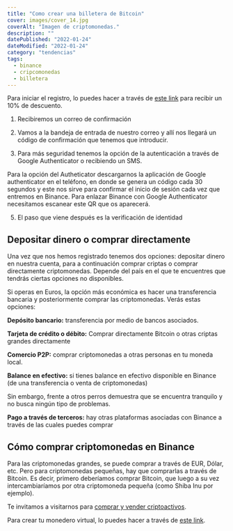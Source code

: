 ```yaml
---
title: "Como crear una billetera de Bitcoin"
cover: images/cover_14.jpg
coverAlt: "Imagen de criptomonedas."
description: ""
datePublished: "2022-01-24"
dateModified: "2022-01-24"
category: "tendencias"
tags:
  - binance
  - cripcomonedas
  - billetera
---
```



Para iniciar el registro, lo puedes hacer a través de [este link](https://accounts.binance.com/es/register?ref=20517808)
para recibir un 10% de descuento. 

1. Recibiremos un correo de confirmación

2. Vamos a la bandeja de entrada de nuestro correo y allí nos llegará un código de confirmación que tenemos que introducir.

3. Para más seguridad tenemos la opción de la autenticación a través de Google Authenticator o recibiendo un SMS.

Para la opción del Autheticator descargarnos la aplicación de Google authenticator en el teléfono,
en donde se genera un código cada 30 segundos y este nos sirve para confirmar el inicio de sesión cada
vez que entremos en Binance. Para enlazar Binance con Google Authenticator necesitamos escanear este QR
que os aparecerá. 

5. El paso que viene después es la verificación de identidad

## Depositar dinero o comprar directamente

Una vez que nos hemos registrado tenemos dos opciones: depositar dinero en nuestra cuenta, para a continuación
comprar criptas o comprar directamente criptomonedas. Depende del país en el que te encuentres que tendrás
ciertas opciones no disponibles.

Si operas en Euros, la opción más económica es hacer una transferencia bancaria y posteriormente
comprar las criptomonedas. Verás estas opciones:



**Depósito bancario:** transferencia por medio de bancos asociados.

**Tarjeta de crédito o débito:** Comprar directamente Bitcoin o otras criptas grandes directamente

**Comercio P2P:** comprar criptomonedas a otras personas en tu moneda local.

**Balance en efectivo:** si tienes balance en efectivo disponible en Binance (de una transferencia o venta de criptomonedas)

Sin embargo, frente a otros perros demuestra que se encuentra tranquilo y no busca ningún tipo de problemas.

**Pago a través de terceros:** hay otras plataformas asociadas con Binance a través de las cuales puedes comprar

## Cómo comprar criptomonedas en Binance

Para las criptomonedas grandes, se puede comprar a través de EUR, Dólar, etc. Pero
para criptomonedas pequeñas, hay que comprarlas a través de Bitcoin. Es decir, primero 
deberíamos comprar Bitcoin, que luego a su vez intercambiaríamos por otra criptomoneda 
pequeña (como Shiba Inu por ejemplo).

Te invitamos a visitarnos para [comprar y vender criptoactivos](https://shop.criptocambioslatam.com).

Para crear tu monedero virtual, lo puedes hacer a través de [este link](https://accounts.binance.com/es/register?ref=20517808).